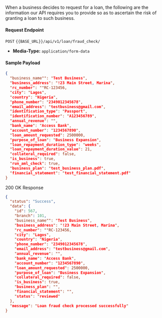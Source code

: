 When a business decides to request for a loan, the following are the information our API requires you to provide so as to ascertain the risk of granting a loan to such business.


#### Request Endpoint

`POST` `{{BASE_URL}}/api/v1/loan/fraud_check/`

- **Media-Type:** `application/form-data`

#### Sample Payload

```json
{
  "business_name"": "Test Business",
  "business_address": "!23 Main Street, Marina",
  "rc_number": ""RC-123456,
  "city": "Lagos",
  "country": "Nigeria",
  "phone_number": "2349012345678",
  "email_address": "testbusiness@gmail.com",
  "identification_type": "Passport",
  "identification_number": "A123456789",
  "annual_revenue": "",
  "bank_name": "Access Bank",
  "account_number": "1234567890",
  "loan_amount_requested": 2500000,
  "purpose_of_loan": "Business Expansion",
  "loan_repayment_duration_type": "weeks",
  "loan_repayment_duration_value": 21,
  "collateral_required": false,
  "is_business": true,
  "run_aml_check": true,
  "business_plan": "test_business_plan.pdf",
  "financial_statement": "test_financial_statement.pdf"
}
```

200 OK Response
```json
{
  "status": "Success",
  "data": {
    "id": 567,
    "branch": 101,
    "business_name"": "Test Business",
    "business_address": "!23 Main Street, Marina",
    "rc_number": ""RC-123456,
    "city": "Lagos",
    "country": "Nigeria",
    "phone_number": "2349012345678",
    "email_address": "testbusiness@gmail.com",
    "annual_revenue": "",
    "bank_name": "Access Bank",
    "account_number": "1234567890",
    "loan_amount_requested": 2500000,
    "purpose_of_loan": "Business Expansion",
    "collateral_required": false,
    "is_business": true,
    "business_plan": "",
    "financial_statement": "",
    "status": "reviewed"
  },
  "message": "Loan fraud check processed successfully"
}
```

